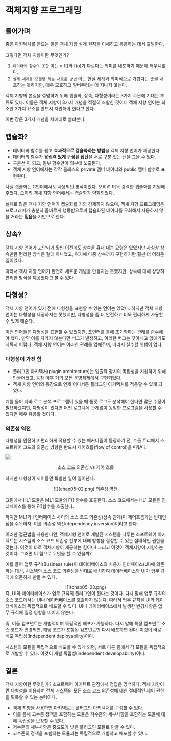 # 객체지향 프로그래밍

## 들어가며
좋은 아키텍처를 만드는 일은 객체 지향 설계 원칙을 이해하고 응용하는 데서 출발한다.

그렇다면 객체 지향이란 무엇인가?
1. `데이터와 함수의 조합` 이는 o.f()와 f(o)가 다르다는 의미를 내포하기 때문에 터무니없다.
2. `실제 세계를 모델링 하는 새로운 방법` 이는 현실 세계와 의미적으로 가깝다는 뜻을 내포하는 듯하지만, 매우 모호하고 얼버무리는 데 지나지 않는다.

객체 지향의 본질을 설명하기 위해 캡슐화, 상속, 다형성이라는 3가지 주문에 기대는 부류도 있다. 이들은 객체 지향이 3가지 개념을 적절히 조합한 것이니 객체 지향 언어는 최소한 3가지 요소를 반드시 지원해야 한다고 한다.

이번 장은 3가지 개념을 차례대로 살펴본다.

## 캡슐화?
- 데이터와 함수를 쉽고 **효과적으로 캡슐화하는 방법**을 객체 지향 언어가 제공한다.
- 데이터와 함수가 **응집력 있게 구성된 집단**을 서로 구분 짓는 선을 그을 수 있다.
- 구분선 이 되고, 일부 함수만이 외부에 노출된다.
- 객체 지향 언어에서는 각각 클래스의 private 멤버 데이터와 public 멤버 함수로 표현된다.

사실 캡슐화는 C언어에서도 사용되던 방식이었다. 오히려 더욱 강력한 캡슐화를 지원해 주었다. 오히려 객체 지향 언어에서는 캡슐화가 약화되었다.

실제로 많은 객체 지향 언어가 캡슐화를 거의 강제하지 않으며, 객체 지향 프로그래밍은 프로그래머가 충분히 올바르게 행동함으로써 캡슐화된 데이터를 우회해서 사용하지 않을 거라는 **믿음**을 기반으로 한다.

## 상속?
객체 지향 언어가 고안되기 훨씬 이전에도 상속을 흉내 내는 요령은 있었지만 사실상 상속만큼 편리한 방식은 절대 아니었고, 여기에 다중 상속까지 구현하기란 훨씬 더 어려운 일이었다.

따라서 객체 지향 언어가 완전히 새로운 개념을 만들지는 못했지만, 상속에 대해 상당히 편리한 방식을 제공했다고 볼 수 있다.
## 다형성?
객체 지향 언어가 있기 전에 다형성을 표현할 수 있는 언어는 있었다. 하지만 객체 지향 언어는 다형성을 제공하지는 못했지만, 다형성을 좀 더 안전하고 더욱 편리하게 사용할 수 있게 해준다.

이전 언어들은 다형성을 표현할 수 있었지만, 포인터를 통해 초기화하는 관례를 준수해야 했다. 만약 이를 지키지 않는다면 버그가 발생하고, 이러한 버그는 찾아내고 없애기도 지독히 어렵다. 객체 지향 언어는 이러한 관례를 없애주며, 따라서 실수할 위험이 없다.
### 다형성이 가진 힘
- 플러그인 아키텍처(plugin architecture)는 입출력 장치의 독립성을 지원하기 위해 만들어졌고, 등장 이후 거의 모든 운영체제에서 구현되었다.
- 객체 지향 언어의 등장으로 언제 어디서든 플러그인 아키텍처를 적용할 수 있게 되었다.

예를 들어 자바 로그 분석 프로그램이 있을 때 톰캣 로그도 분석해야 한다면 많은 수정이 필요하겠지만, 다형성이 있다면 어떤 로그냐에 관계없이 동일한  프로그램을 사용할 수 있다면 매우 유용할 것이다.
### 의존성 역전
다형성을 안전하고 편리하게 적용할 수 있는 메커니즘이 등장하기 전, 호출 트리에서 소프트웨어 코드의 의존성 방향은 반드시 제어흐름(flow of control)을 따랐다.

![](chap05-01.png)

<div align="center">
  소스 코드 의존성 vs 제어 흐름
</div>

하지만 다형성이 끼어들면 특별한 일이 일어난다.

<div align="center">
  ![](chap05-02.png)
  의존성 역전
</div>

그림에서 HL1 모듈은 ML1 모듈의 F() 함수를 호출한다. 소스 코드에서는 HL1 모듈은 인터페이스를 통해 F()함수를 호출한다.

하지만 ML1과 I 인터페이스 사이의 소스 코드 의존성(상속 관계)이 제어흐름과는 반대인 점을 주목하자. 이를 의존성 역전(dependency inversion)이라고 한다.

이러한 접근법을 사용한다면, 객체지향 언어로 개발된 시스템을 다루는 소프트웨어 아키텍트는 시스템의 소스 코드 의존성 전부에 대해 방향을 결정할 수 있는 절대적인 권한을 갖는다.
이것이 바로 객체지향이 제공하는 힘이다! 그리고 이것이 객체지향이 지향하는 것이다.
그러면 이 힘으로 무엇을 할 수 있을까?

예를 들어 업무 규칙(Business rule)이 데이터베이스와 사용자 인터페이스(UI)에 의존하는 대신, 시스템의 소스 코드 의존성을 반대로 배치하여 데이터베이스와 UI가 업무 규칙에 의존하게 만들 수 있다.

<div align="center">
  ![](chap05-03.png)
</div>
즉, UI와 데이터베이스가 업무 규칙의 플러그인이 된다는 것이다. 다시 말해 업무 규칙의 소스 코드에서는 UI나 데이터베이스를 호출하지 않는다.
따라서 업무 규칙을 UI와 데이터베이스와 독립적으로 배포할 수 있다. UI나 데이터베이스에서 발생한 변경사항은 업무 규칙에 일정 영향을 미치지 않는다.

즉, 이들 컴포넌트는 개별적이며 독립적인 배포가 가능하다. 다시 말해 특정 컴포넌트 소스 코드가 변경되면, 해당 코드가 포함된 컴포넌트만 다시 배포하면 된다. 이것이 바로 배포 독립성(independent deployability)이다.

시스템의 모듈을 독립적으로 배포할 수 있게 되면, 서로 다른 팀에서 각 모듈을 독립적으로 개발할 수 있다. 이것이 개발 독립성(independent developability)이다.

## 결론
객체 지향이란 무엇인가? 소프트웨어 아키텍트 관점에서 정답은 명백하다. 객체 지향이란 다형성을 이용하여 전체 시스템의 모든 소스 코드 의존성에 대한 절대적인 제어 권한을 획득할 수 있는 능력이다.
- 객체 지향을 사용하면 아키텍트는 플러그인 아키텍처를 구성할 수 있다.
- 이를 통해 고수준 정책을 포함하는 모듈은 저수준의 세부사항을 포함하는 모듈에 대해 독립성을 보장할 수 있다.
- 저수준의 세부사항은 중요도가 낮은 플러그인 모듈로 만들 수 있다.
- 고수준의 정책을 포함하는 모듈과는 독립적으로 개발하고 배포할 수 있다.